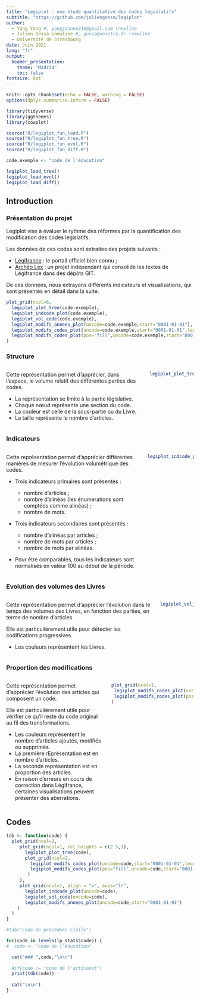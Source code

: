 ```yaml
---
title: "Legiplot : une étude quantitative des codes législatifs"
subtitle: "https://github.com/juliengossa/legiplot"
author: 
  - Yang Yang #, yangjoanne216@gmail.com \newline
  - Julien Gossa \newline #, gossa@unistra.fr \newline
  - Université de Strasbourg
date: Juin 2021
lang: "fr"
output: 
  beamer_presentation:
    theme: "Madrid"
    toc: false
fontsize: 8pt
---
```


```r
knitr::opts_chunk$set(echo = FALSE, warning = FALSE)
options(dplyr.summarise.inform = FALSE)

library(tidyverse)
library(ggthemes)
library(cowplot)

source("R/legiplot_fun_load.R")
source("R/legiplot_fun_tree.R")
source("R/legiplot_fun_evol.R")
source("R/legiplot_fun_diff.R")

code.exemple <- "code de l'éducation"
```

```r
legiplot_load_tree()
legiplot_load_evol()
legiplot_load_diff()

```

## Introduction

### Présentation du projet

Legiplot vise à évaluer le rythme des réformes par la quantification des 
modification des codes législatifs. 

Les données de ces codes sont extraites des projets suivants :

-   [Légifrance](https://www.legifrance.gouv.fr/) : le portail officiel bien connu ;
-   [Archéo Lex](https://archeo-lex.fr/) : un projet indépendant qui consolide les 
    textes de Légifrance dans des dépôts GIT.
    
De ces données, nous extrayons différents indicateurs et visualisations, 
qui sont présentés en détail dans la suite.

```r
plot_grid(ncol=6,
  legiplot_plot_tree(code.exemple),
  legiplot_indcode_plot(code.exemple),
  legiplot_vol_code(code.exemple),
  legiplot_modifs_annees_plot(uncode=code.exemple,start="0001-01-01"),
  legiplot_modifs_codes_plot(uncode=code.exemple,start="0001-01-01",legend.pos="none"),
  legiplot_modifs_codes_plot(pos="fill",uncode=code.exemple,start="0001-01-01",legend.pos="none")
)
```


### Structure

::: columns

:::: column
Cette représentation permet d'apprécier, dans l'espace, le volume relatif des 
différentes parties des codes.

- La représentation se limite à la partie législative.
- Chaque nœud représente une section du code.
- La couleur est celle de la sous-partie ou du Livre.
- La taille représente le nombre d'articles.
::::

:::: column
```r
legiplot_plot_tree(code.exemple)
```
::::

:::


### Indicateurs

::: columns

:::: column

Cette représentation permet d'apprécier différentes manières de mesurer l'évolution
volumétrique des codes.

- Trois indicateurs primaires sont présentés :

  - nombre d'articles ;
  - nombre d'alinéas (les énumerations sont comptées comme alinéas) ;
  - nombre de mots.

- Trois indicateurs secondaires sont présentés :

  - nombre d'alinéas par articles ;
  - nombre de mots par articles ;
  - nombre de mots par alinéas.

- Pour être comparables, tous les indicateurs sont normalisés en valeur 100 au début de la période.
::::

:::: column
```r
legiplot_indcode_plot(code.exemple)
```
::::

:::




### Evolution des volumes des Livres

::: columns

:::: column

Cette représentation permet d'apprécier l'évolution dans le temps des volumes 
des Livres, en fonction des parties, en terme de nombre d'articles. 

Elle est particulièrement utile pour détecter les codifications progressives.

- Les couleurs représentent les Livres.
::::

:::: column
```r
legiplot_vol_code(code.exemple)
```
::::

:::



### Proportion des modifications

::: columns

:::: column

Cette représentation permet d'apprécier l'évolution des articles qui composent un code.

Elle est particulièrement utile pour vérifier ce qu'il reste du code original au 
fil des transformations.

- Les couleurs représentent le nombre d'articles ajoutés, modifiés ou supprimés.
- La première rEprésentation est en nombre d'articles.
- La seconde représentation est en proportion des articles.
- En raison d'erreurs en cours de correction dans Légifrance, certaines visualisations
peuvent présenter des aberrations. 

::::

:::: column
```r
plot_grid(ncol=1,
 legiplot_modifs_codes_plot(uncode=code.exemple,start="0001-01-01",legend.pos="none"),
 legiplot_modifs_codes_plot(pos="fill",uncode=code.exemple,start="0001-01-01",legend.pos="none")
)
```
::::

:::

## Codes


```r

tdb <- function(code) {
  plot_grid(ncol=2,
     plot_grid(ncol=1, rel_heights = c(2.5,1),
       legiplot_plot_tree(code),
       plot_grid(ncol=2,
         legiplot_modifs_codes_plot(uncode=code,start="0001-01-01",legend.pos="none"),
         legiplot_modifs_codes_plot(pos="fill",uncode=code,start="0001-01-01",legend.pos="none")
        )
     ),
     plot_grid(ncol=1, align = "v", axis="lr",
       legiplot_indcode_plot(uncode=code),
       legiplot_vol_code(uncode=code),
       legiplot_modifs_annees_plot(uncode=code,start="0001-01-01")
    )
  )
}

#tdb("code de procédure civile")

```


```r
for(code in levels(lp_stats$code)) {
#  code <- "code de l'éducation"

  cat("### ",code,"\n\n")
  
  #if(code != "code de l'artisanat")
  print(tdb(code))
  
  cat("\n\n")
}
```
